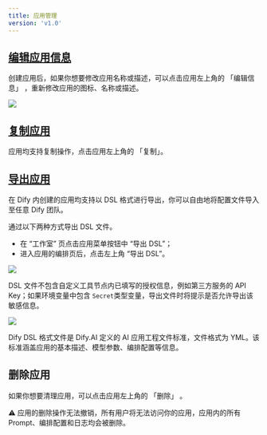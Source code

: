 ```yaml
---
title: 应用管理
version: 'v1.0'
---
```


## [编辑应用信息](#edit-app-info)

创建应用后，如果你想要修改应用名称或描述，可以点击应用左上角的 「编辑信息」 ，重新修改应用的图标、名称或描述。

![](/img/493d7ed37931d11ebb973e6c376c6e95.png)

## [复制应用](#copy-app)

应用均支持复制操作，点击应用左上角的 「复制」。

## [导出应用](#export-app)

在 Dify 内创建的应用均支持以 DSL 格式进行导出，你可以自由地将配置文件导入至任意 Dify 团队。

通过以下两种方式导出 DSL 文件。

* 在 “工作室” 页点击应用菜单按钮中 “导出 DSL”；
* 进入应用的编排页后，点击左上角 “导出 DSL”。

![](/img/37a012ebb30449ccebcb29f3ee01d62f.png)

DSL 文件不包含自定义工具节点内已填写的授权信息，例如第三方服务的 API Key；如果环境变量中包含 `Secret`类型变量，导出文件时将提示是否允许导出该敏感信息。

![](/img/9d2b1f92367982fa4416e07c5b5669cc.png)

<Tip>
Dify DSL 格式文件是 Dify.AI 定义的 AI 应用工程文件标准，文件格式为 YML。该标准涵盖应用的基本描述、模型参数、编排配置等信息。
</Tip>

## 删除应用

如果你想要清理应用，可以点击应用左上角的 「删除」 。

<Tip>
⚠️ 应用的删除操作无法撤销，所有用户将无法访问你的应用，应用内的所有 Prompt、编排配置和日志均会被删除。
</Tip>
